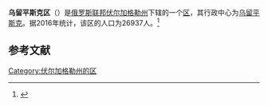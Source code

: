 {{Infobox Settlement
| official_name = 乌留平斯克区
| native_name = Урюпинский район
| image_flag =  Flag of Uryupinsky rayon (Volgograd oblast).png 
| image_shield =  Coat of Arms of Uryupinsky district (2008).png 
| image_map =  Volgogradskaya_oblast_Uryupinsky_rayon.png 
| settlement_type = [[区_(苏联)|区]]
| subdivision_type = [[国家|国家]]
| subdivision_type1 = [[州_(俄罗斯)|州]]
| subdivision_name = {{RUS}}
| subdivision_name1 = [[伏尔加格勒州|伏尔加格勒州]]
| seat_type = 行政中心
| seat = [[乌留平斯克|乌留平斯克]]
| population_as_of=2016
| population_footnotes = <ref name=stat />
| population_total = 26937
| timezone = [[莫斯科时间|MSK]]
| utc_offset = +3
}}
'''乌留平斯克区'''（{{lang-ru|Урюпинский район}}）是[[俄罗斯联邦|俄罗斯联邦]][[伏尔加格勒州|伏尔加格勒州]]下辖的一个[[区_(苏联)|区]]，其行政中心为[[乌留平斯克|乌留平斯克]]。据2016年统计，该区的人口为26937人。<ref name=stat>{{cite web | url = http://www.gks.ru/free_doc/doc_2016/bul_dr/mun_obr2016.rar | title = Численность населения Российской Федерации по муниципальным образованиям на 1 января 2016 года | language = ru | accessdate = 2016-12-18 | archive-date = 2019-05-13 | archive-url = https://web.archive.org/web/20190513150350/http://www.gks.ru/free_doc/doc_2016/bul_dr/mun_obr2016.rar | dead-url = no }}</ref>

== 参考文献 ==
{{reflist}}

{{Russia-stub}}

[[Category:伏尔加格勒州的区|Category:伏尔加格勒州的区]]